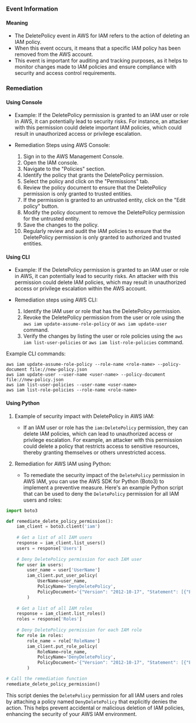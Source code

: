 
### Event Information

#### Meaning

- The DeletePolicy event in AWS for IAM refers to the action of deleting an IAM policy.
- When this event occurs, it means that a specific IAM policy has been removed from the AWS account.
- This event is important for auditing and tracking purposes, as it helps to monitor changes made to IAM policies and ensure compliance with security and access control requirements.

### Remediation

#### Using Console

- Example: If the DeletePolicy permission is granted to an IAM user or role in AWS, it can potentially lead to security risks. For instance, an attacker with this permission could delete important IAM policies, which could result in unauthorized access or privilege escalation.

- Remediation Steps using AWS Console:
  1. Sign in to the AWS Management Console.
  2. Open the IAM console.
  3. Navigate to the "Policies" section.
  4. Identify the policy that grants the DeletePolicy permission.
  5. Select the policy and click on the "Permissions" tab.
  6. Review the policy document to ensure that the DeletePolicy permission is only granted to trusted entities.
  7. If the permission is granted to an untrusted entity, click on the "Edit policy" button.
  8. Modify the policy document to remove the DeletePolicy permission for the untrusted entity.
  9. Save the changes to the policy.
  10. Regularly review and audit the IAM policies to ensure that the DeletePolicy permission is only granted to authorized and trusted entities.

#### Using CLI

- Example: If the DeletePolicy permission is granted to an IAM user or role in AWS, it can potentially lead to security risks. An attacker with this permission could delete IAM policies, which may result in unauthorized access or privilege escalation within the AWS account.

- Remediation steps using AWS CLI:
  1. Identify the IAM user or role that has the DeletePolicy permission.
  2. Revoke the DeletePolicy permission from the user or role using the `aws iam update-assume-role-policy` or `aws iam update-user` command.
  3. Verify the changes by listing the user or role policies using the `aws iam list-user-policies` or `aws iam list-role-policies` command.

Example CLI commands:
```
aws iam update-assume-role-policy --role-name <role-name> --policy-document file://new-policy.json
aws iam update-user --user-name <user-name> --policy-document file://new-policy.json
aws iam list-user-policies --user-name <user-name>
aws iam list-role-policies --role-name <role-name>
```

#### Using Python

1. Example of security impact with DeletePolicy in AWS IAM:
   - If an IAM user or role has the `iam:DeletePolicy` permission, they can delete IAM policies, which can lead to unauthorized access or privilege escalation. For example, an attacker with this permission could delete a policy that restricts access to sensitive resources, thereby granting themselves or others unrestricted access.

2. Remediation for AWS IAM using Python:
   - To remediate the security impact of the `DeletePolicy` permission in AWS IAM, you can use the AWS SDK for Python (Boto3) to implement a preventive measure. Here's an example Python script that can be used to deny the `DeletePolicy` permission for all IAM users and roles:

```python
import boto3

def remediate_delete_policy_permission():
    iam_client = boto3.client('iam')
    
    # Get a list of all IAM users
    response = iam_client.list_users()
    users = response['Users']
    
    # Deny DeletePolicy permission for each IAM user
    for user in users:
        user_name = user['UserName']
        iam_client.put_user_policy(
            UserName=user_name,
            PolicyName='DenyDeletePolicy',
            PolicyDocument='{"Version": "2012-10-17", "Statement": [{"Effect": "Deny", "Action": "iam:DeletePolicy", "Resource": "*"}]}'
        )
    
    # Get a list of all IAM roles
    response = iam_client.list_roles()
    roles = response['Roles']
    
    # Deny DeletePolicy permission for each IAM role
    for role in roles:
        role_name = role['RoleName']
        iam_client.put_role_policy(
            RoleName=role_name,
            PolicyName='DenyDeletePolicy',
            PolicyDocument='{"Version": "2012-10-17", "Statement": [{"Effect": "Deny", "Action": "iam:DeletePolicy", "Resource": "*"}]}'
        )

# Call the remediation function
remediate_delete_policy_permission()
```

This script denies the `DeletePolicy` permission for all IAM users and roles by attaching a policy named `DenyDeletePolicy` that explicitly denies the action. This helps prevent accidental or malicious deletion of IAM policies, enhancing the security of your AWS IAM environment.

